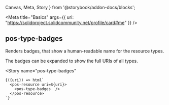 
  Canvas,
  Meta,
  Story
} from '@storybook/addon-docs/blocks';

<Meta
  title="Basics"
  args={{
    uri: "https://solidproject.solidcommunity.net/profile/card#me"
  }}
/>


## pos-type-badges

Renders badges, that show a human-readable name for the resource types.

The badges can be expanded to show the full URIs of all types.

<Canvas
  withSource="open">
  <Story
    name="pos-type-badges"
  >
    {({uri}) => html`
      <pos-resource uri=${uri}>
        <pos-type-badges  />
      </pos-resource>
    `}
  </Story>
</Canvas>
